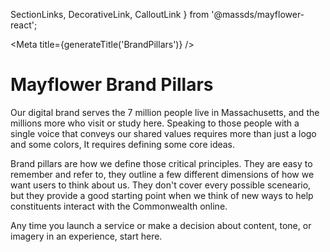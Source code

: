   SectionLinks, DecorativeLink, CalloutLink
} from '@massds/mayflower-react';


<Meta title={generateTitle('BrandPillars')} />

# Mayflower Brand Pillars

Our digital brand serves the 7 million people live in Massachusetts, and the millions more who visit or study here. Speaking to those people with a single voice that conveys our shared values requires more than just a logo and some colors, It requires defining some core ideas.

Brand pillars are how we define those critical principles. They are easy to remember and refer to, they outline a few different dimensions of how we want users to think about us. They don't cover every possible sceneario, but they provide a good starting point when we think of new ways to help constituents interact with the Commonwealth online.

Any time you launch a service or make a decision about content, tone, or imagery in an experience, start here.

<div className="row ma__row--two-up">
  <div className="col-md">
    <SectionLinks
      title={{
        text: 'Helpful'
      }}
      description="We provide our users with the information they need written in plain language and presented in usable interfaces. We make complicated processes simple and understandable. We study what’s most important to our users and respond to their needs."
      index={0}
    >
    </SectionLinks>
  </div>
  <div className="col-md">
    <SectionLinks
      title={{
        text: 'Human'
      }}
      description="Our tone is conversational and a warm, not impersonal and bureaucratic. When constituents read our content it should feel like the voice of a real person. We want users to feel comfortable, confident, and supported."
      index={1}
      >
    </SectionLinks>
  </div>
</div>

<div className="row ma__row--two-up">
  <div className="col-md">
    <SectionLinks
      title={{
        text: 'Dignified'
      }}
      description="We represent our state government with authority and trustworthiness. Our effort to be human never undercuts the importance, or credibility of the information we convey. We are friendly but not flippant; natural but not offhand."
      index={0}
      >
    </SectionLinks>
  </div>
	<div className="col-md">
    <SectionLinks
      title={{
        text: 'Modern'
      }}
      description="We build living systems under constant review and improvement. We recognize that many tools powering experiences today didn’t exist just a few years ago, and many will soon be eclipsed. To stay relevant to users we work hard to keep pace with technical, stylistic, and social trends."
      index={1}
      >
    </SectionLinks>
  </div>
</div>
